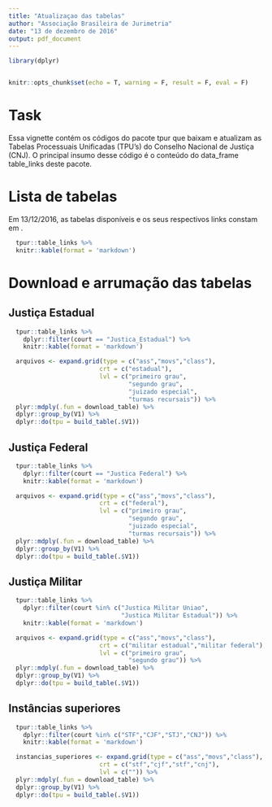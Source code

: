 ```yaml
---
title: "Atualizaçao das tabelas"
author: "Associação Brasileira de Jurimetria"
date: "13 de dezembro de 2016"
output: pdf_document
---
```


```r

library(dplyr)


knitr::opts_chunk$set(echo = T, warning = F, result = F, eval = F)
```

# Task

Essa vignette contém os códigos do pacote tpur que baixam e atualizam as Tabelas Processuais Unificadas (TPU's) do Conselho Nacional de Justiça (CNJ). O principal insumo desse código é o conteúdo do data_frame table_links deste pacote.

# Lista de tabelas

Em 13/12/2016, as tabelas disponíveis e os seus respectivos links constam em \ref{tab:table_links}.

```r

  tpur::table_links %>% 
  knitr::kable(format = 'markdown')

```

# Download e arrumação das tabelas

## Justiça Estadual 

```r

  tpur::table_links %>% 
    dplyr::filter(court == "Justica_Estadual") %>% 
    knitr::kable(format = 'markdown')

```

```r

  arquivos <- expand.grid(type = c("ass","movs","class"),
                         crt = c("estadual"),
                         lvl = c("primeiro grau",
                                 "segundo grau",
                                 "juizado especial",
                                 "turmas recursais")) %>% 
  plyr::mdply(.fun = download_table) %>% 
  dplyr::group_by(V1) %>% 
  dplyr::do(tpu = build_table(.$V1))

``` 

## Justiça Federal

```r

  tpur::table_links %>% 
    dplyr::filter(court == "Justica Federal") %>% 
    knitr::kable(format = 'markdown')

```

```r

  arquivos <- expand.grid(type = c("ass","movs","class"),
                         crt = c("federal"),
                         lvl = c("primeiro grau",
                                 "segundo grau",
                                 "juizado especial",
                                 "turmas recursais")) %>% 
  plyr::mdply(.fun = download_table) %>% 
  dplyr::group_by(V1) %>% 
  dplyr::do(tpu = build_table(.$V1))

```

## Justiça Militar

```r

  tpur::table_links %>% 
    dplyr::filter(court %in% c("Justica Militar Uniao",
                               "Justica Militar Estadual")) %>% 
    knitr::kable(format = 'markdown')

```

```r

  arquivos <- expand.grid(type = c("ass","movs","class"),
                         crt = c("militar estadual","militar federal"),
                         lvl = c("primeiro grau",
                                 "segundo grau")) %>% 
  plyr::mdply(.fun = download_table) %>% 
  dplyr::group_by(V1) %>% 
  dplyr::do(tpu = build_table(.$V1))

```

## Instâncias superiores

```r

  tpur::table_links %>% 
    dplyr::filter(court %in% c("STF","CJF","STJ","CNJ")) %>% 
    knitr::kable(format = 'markdown')

```

```r

  instancias_superiores <- expand.grid(type = c("ass","movs","class"),
                         crt = c("stf","cjf","stf","cnj"),
                         lvl = c("")) %>% 
  plyr::mdply(.fun = download_table) %>% 
  dplyr::group_by(V1) %>% 
  dplyr::do(tpu = build_table(.$V1))

```